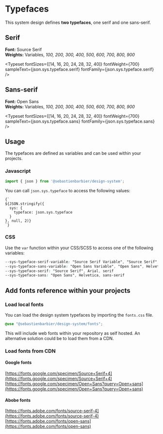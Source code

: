 

<Meta title="Design System/Typefaces" />

# Typefaces

This system design defines **two typefaces**, one serif and one sans-serif. 

## Serif

**Font:** Source Serif  
**Weights:** Variables, _100, 200, 300, 400, 500, 600, 700, 800, 900_  

<Typeset
  fontSizes={[14, 16, 20, 24, 28, 32, 40]}
  fontWeight={700}
  sampleText={json.sys.typeface.serif}
  fontFamily={json.sys.typeface.serif}
/>

## Sans-serif

**Font:** Open Sans  
**Weights:** Variables, _100, 200, 300, 400, 500, 600, 700, 800, 900_  

<Typeset
  fontSizes={[14, 16, 20, 24, 28, 32, 40]}
  fontWeight={700}
  sampleText={json.sys.typeface.sans}
  fontFamily={json.sys.typeface.sans}
/>

## Usage


The typefaces are defined as variables and can be used within your projects.

### Javascript

```js
import { json } from '@sebastienbarbier/design-system';
```

You can call `json.sys.typeface` to access the following values:

<div style={{ paddingBottom: '30px' }}>
<code><pre style={{ fontSize: '0.8em' }}>
{`
${JSON.stringify({
  sys: {
    typeface: json.sys.typeface
  }
}, null, 2)}
`}
</pre></code>
</div>

### CSS

Use the `var` function within your CSS/SCSS to access one of the following variables:

```css
--sys-typeface-serif-variable: "Source Serif Variable", "Source Serif", Arial, serif
--sys-typeface-sans-variable: "Open Sans Variable", "Open Sans", Helvetica, sans-serif
--sys-typeface-serif: "Source Serif", Arial, serif
--sys-typeface-sans: "Open Sans", Helvetica, sans-serif
```




## Add fonts reference within your projects

### Load local fonts

You can load the design system typefaces by importing the `fonts.css` file.

```scss
@use "@sebastienbarbier/design-system/fonts";
```

This will include web fonts within your repository as self hosted. An alternative solution could be to load them from a CDN.

### Load fonts from CDN

#### Google fonts

[https://fonts.google.com/specimen/Source+Serif+4](https://fonts.google.com/specimen/Source+Serif+4)  
[https://fonts.google.com/specimen/Open+Sans?query=Open+sans](https://fonts.google.com/specimen/Open+Sans?query=Open+sans)

#### Abobe fonts

[https://fonts.adobe.com/fonts/source-serif-4](https://fonts.adobe.com/fonts/source-serif-4)  
[https://fonts.adobe.com/fonts/open-sans](https://fonts.adobe.com/fonts/open-sans)